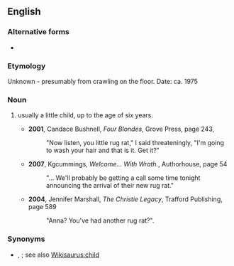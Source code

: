 {{also|rugrat}}

==English==

===Alternative forms===
* {{l|en|rugrat}}

===Etymology===
Unknown - presumably from crawling on the floor. Date: ca. 1975

===Noun===
{{en-noun}}

# {{lb|en|US|slang}} usually a little child, up to the age of six years.
#* '''2001''', Candace Bushnell, ''Four Blondes'', Grove Press, page 243,
#*: "Now listen, you little rug rat," I said threateningly, "I'm going to wash your hair and that is it. Get it?"
#* '''2007''', Kgcummings, ''Welcome... With Wrath.'', Authorhouse, page 54
#*: "... We'll probably be getting a call some time tonight announcing the arrival of their new rug rat."
#* '''2004''', Jennifer Marshall, ''The Christie Legacy'', Trafford Publishing, page 589
#*: "Anna? You've had another rug rat?".

===Synonyms===
* {{l|en|ankle-biter}}, {{l|en|brat}}; see also [[Wikisaurus:child]]